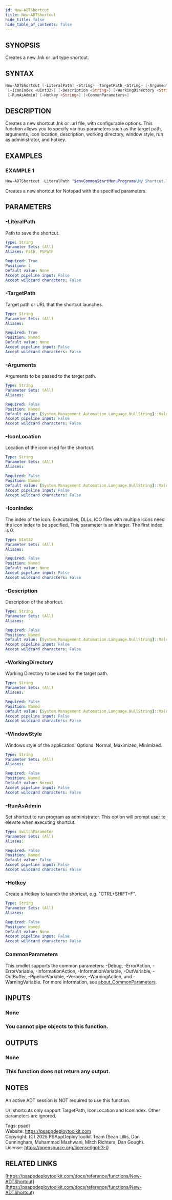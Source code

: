 ```yaml
---
id: New-ADTShortcut
title: New-ADTShortcut
hide_title: false
hide_table_of_contents: false
---
```


## SYNOPSIS

Creates a new .lnk or .url type shortcut.

## SYNTAX

```powershell
New-ADTShortcut [-LiteralPath] <String> -TargetPath <String> [-Arguments <String>] [-IconLocation <String>]
 [-IconIndex <UInt32>] [-Description <String>] [-WorkingDirectory <String>] [-WindowStyle <String>]
 [-RunAsAdmin] [-Hotkey <String>] [<CommonParameters>]
```

## DESCRIPTION

Creates a new shortcut .lnk or .url file, with configurable options.
This function allows you to specify various parameters such as the target path, arguments, icon location, description, working directory, window style, run as administrator, and hotkey.

## EXAMPLES

### EXAMPLE 1

```powershell
New-ADTShortcut -LiteralPath "$envCommonStartMenuPrograms\My Shortcut.lnk" -TargetPath "$envWinDir\notepad.exe" -IconLocation "$envWinDir\notepad.exe" -Description 'Notepad' -WorkingDirectory '%HOMEDRIVE%\%HOMEPATH%'
```

Creates a new shortcut for Notepad with the specified parameters.

## PARAMETERS

### -LiteralPath

Path to save the shortcut.

```yaml
Type: String
Parameter Sets: (All)
Aliases: Path, PSPath

Required: True
Position: 1
Default value: None
Accept pipeline input: False
Accept wildcard characters: False
```

### -TargetPath

Target path or URL that the shortcut launches.

```yaml
Type: String
Parameter Sets: (All)
Aliases:

Required: True
Position: Named
Default value: None
Accept pipeline input: False
Accept wildcard characters: False
```

### -Arguments

Arguments to be passed to the target path.

```yaml
Type: String
Parameter Sets: (All)
Aliases:

Required: False
Position: Named
Default value: [System.Management.Automation.Language.NullString]::Value
Accept pipeline input: False
Accept wildcard characters: False
```

### -IconLocation

Location of the icon used for the shortcut.

```yaml
Type: String
Parameter Sets: (All)
Aliases:

Required: False
Position: Named
Default value: [System.Management.Automation.Language.NullString]::Value
Accept pipeline input: False
Accept wildcard characters: False
```

### -IconIndex

The index of the icon.
Executables, DLLs, ICO files with multiple icons need the icon index to be specified.
This parameter is an Integer.
The first index is 0.

```yaml
Type: UInt32
Parameter Sets: (All)
Aliases:

Required: False
Position: Named
Default value: None
Accept pipeline input: False
Accept wildcard characters: False
```

### -Description

Description of the shortcut.

```yaml
Type: String
Parameter Sets: (All)
Aliases:

Required: False
Position: Named
Default value: [System.Management.Automation.Language.NullString]::Value
Accept pipeline input: False
Accept wildcard characters: False
```

### -WorkingDirectory

Working Directory to be used for the target path.

```yaml
Type: String
Parameter Sets: (All)
Aliases:

Required: False
Position: Named
Default value: [System.Management.Automation.Language.NullString]::Value
Accept pipeline input: False
Accept wildcard characters: False
```

### -WindowStyle

Windows style of the application.
Options: Normal, Maximized, Minimized.

```yaml
Type: String
Parameter Sets: (All)
Aliases:

Required: False
Position: Named
Default value: Normal
Accept pipeline input: False
Accept wildcard characters: False
```

### -RunAsAdmin

Set shortcut to run program as administrator.
This option will prompt user to elevate when executing shortcut.

```yaml
Type: SwitchParameter
Parameter Sets: (All)
Aliases:

Required: False
Position: Named
Default value: False
Accept pipeline input: False
Accept wildcard characters: False
```

### -Hotkey

Create a Hotkey to launch the shortcut, e.g.
"CTRL+SHIFT+F".

```yaml
Type: String
Parameter Sets: (All)
Aliases:

Required: False
Position: Named
Default value: None
Accept pipeline input: False
Accept wildcard characters: False
```

### CommonParameters

This cmdlet supports the common parameters: -Debug, -ErrorAction, -ErrorVariable, -InformationAction, -InformationVariable, -OutVariable, -OutBuffer, -PipelineVariable, -Verbose, -WarningAction, and -WarningVariable. For more information, see [about_CommonParameters](http://go.microsoft.com/fwlink/?LinkID=113216).

## INPUTS

### None

### You cannot pipe objects to this function.
## OUTPUTS

### None

### This function does not return any output.
## NOTES
An active ADT session is NOT required to use this function.

Url shortcuts only support TargetPath, IconLocation and IconIndex.
Other parameters are ignored.

Tags: psadt<br />
Website: https://psappdeploytoolkit.com<br />
Copyright: (C) 2025 PSAppDeployToolkit Team (Sean Lillis, Dan Cunningham, Muhammad Mashwani, Mitch Richters, Dan Gough).<br />
License: https://opensource.org/license/lgpl-3-0

## RELATED LINKS

[https://psappdeploytoolkit.com/docs/reference/functions/New-ADTShortcut](https://psappdeploytoolkit.com/docs/reference/functions/New-ADTShortcut)
